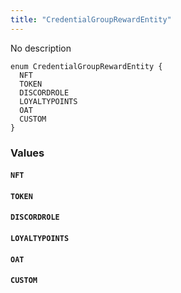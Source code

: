 ```yaml
---
title: "CredentialGroupRewardEntity"
---
```


No description

```
enum CredentialGroupRewardEntity {
  NFT
  TOKEN
  DISCORDROLE
  LOYALTYPOINTS
  OAT
  CUSTOM
}

```

### Values[](#values "Direct link to heading")

#### `NFT`[](#nft "Direct link to heading")

#### `TOKEN`[](#token "Direct link to heading")

#### `DISCORDROLE`[](#discordrole "Direct link to heading")

#### `LOYALTYPOINTS`[](#loyaltypoints "Direct link to heading")

#### `OAT`[](#oat "Direct link to heading")

#### `CUSTOM`[](#custom "Direct link to heading")